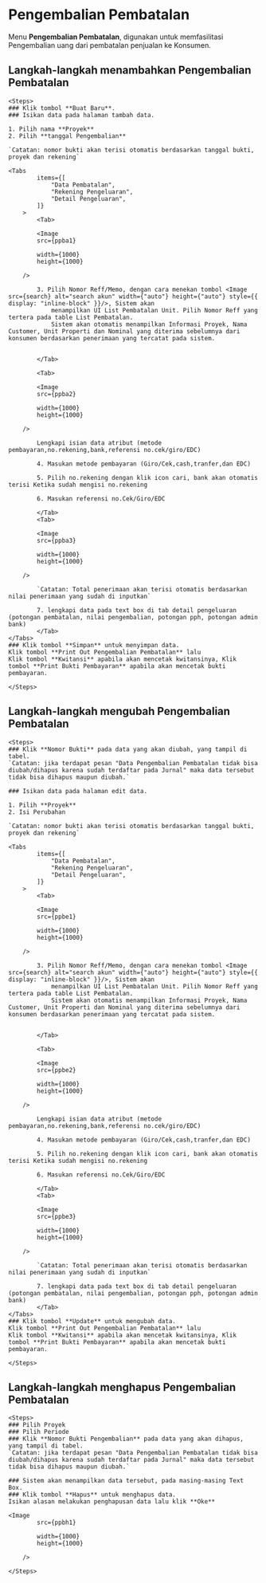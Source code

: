 

# Pengembalian Pembatalan

Menu **Pengembalian Pembatalan**, digunakan untuk memfasilitasi
Pengembalian uang dari pembatalan penjualan ke Konsumen.

## Langkah-langkah menambahkan Pengembalian Pembatalan

    <Steps>
    ### Klik tombol **Buat Baru**.
    ### Isikan data pada halaman tambah data.

    1. Pilih nama **Proyek**
    2. Pilih **tanggal Pengembalian**

    `Catatan: nomor bukti akan terisi otomatis berdasarkan tanggal bukti, proyek dan rekening`

    <Tabs
            items={[
                "Data Pembatalan",
                "Rekening Pengeluaran",
                "Detail Pengeluaran",
            ]}
        >
            <Tab>

            <Image
            src={ppba1}
            
            width={1000}
            height={1000}
                
        />

            3. Pilih Nomor Reff/Memo, dengan cara menekan tombol <Image src={search} alt="search akun" width={"auto"} height={"auto"} style={{ display: "inline-block" }}/>, Sistem akan
                menampilkan UI List Pembatalan Unit. Pilih Nomor Reff yang tertera pada table List Pembatalan.
                Sistem akan otomatis menampilkan Informasi Proyek, Nama Customer, Unit Properti dan Nominal yang diterima sebelumnya dari konsumen berdasarkan penerimaan yang tercatat pada sistem.

           
            </Tab>

            <Tab>

            <Image
            src={ppba2}
            
            width={1000}
            height={1000}
                
        />
            
            Lengkapi isian data atribut (metode pembayaran,no.rekening,bank,referensi no.cek/giro/EDC)

            4. Masukan metode pembayaran (Giro/Cek,cash,tranfer,dan EDC)

            5. Pilih no.rekening dengan klik icon cari, bank akan otomatis terisi Ketika sudah mengisi no.rekening

            6. Masukan referensi no.Cek/Giro/EDC
            
            </Tab>
            <Tab>

            <Image
            src={ppba3}
            
            width={1000}
            height={1000}
                
        />
            
            `Catatan: Total penerimaan akan terisi otomatis berdasarkan nilai penerimaan yang sudah di inputkan`
            
            7. lengkapi data pada text box di tab detail pengeluaran (potongan pembatalan, nilai pengembalian, potongan pph, potongan admin bank)
            </Tab>
    </Tabs>
    ### Klik tombol **Simpan** untuk menyimpan data.
    Klik tombol **Print Out Pengembalian Pembatalan** lalu
    Klik tombol **Kwitansi** apabila akan mencetak kwitansinya, Klik tombol **Print Bukti Pembayaran** apabila akan mencetak bukti pembayaran.

    </Steps>

## Langkah-langkah mengubah Pengembalian Pembatalan

    <Steps>
    ### Klik **Nomor Bukti** pada data yang akan diubah, yang tampil di tabel.
    `Catatan: jika terdapat pesan "Data Pengembalian Pembatalan tidak bisa diubah/dihapus karena sudah terdaftar pada Jurnal" maka data tersebut tidak bisa dihapus maupun diubah.`

    ### Isikan data pada halaman edit data.

    1. Pilih **Proyek**
    2. Isi Perubahan

    `Catatan: nomor bukti akan terisi otomatis berdasarkan tanggal bukti, proyek dan rekening`

    <Tabs
            items={[
                "Data Pembatalan",
                "Rekening Pengeluaran",
                "Detail Pengeluaran",
            ]}
        >
            <Tab>

            <Image
            src={ppbe1}
            
            width={1000}
            height={1000}
                
        />

            3. Pilih Nomor Reff/Memo, dengan cara menekan tombol <Image src={search} alt="search akun" width={"auto"} height={"auto"} style={{ display: "inline-block" }}/>, Sistem akan
                menampilkan UI List Pembatalan Unit. Pilih Nomor Reff yang tertera pada table List Pembatalan.
                Sistem akan otomatis menampilkan Informasi Proyek, Nama Customer, Unit Properti dan Nominal yang diterima sebelumnya dari konsumen berdasarkan penerimaan yang tercatat pada sistem.

           
            </Tab>

            <Tab>

            <Image
            src={ppbe2}
            
            width={1000}
            height={1000}
                
        />

            Lengkapi isian data atribut (metode pembayaran,no.rekening,bank,referensi no.cek/giro/EDC)

            4. Masukan metode pembayaran (Giro/Cek,cash,tranfer,dan EDC)

            5. Pilih no.rekening dengan klik icon cari, bank akan otomatis terisi Ketika sudah mengisi no.rekening

            6. Masukan referensi no.Cek/Giro/EDC
            
            </Tab>
            <Tab>

            <Image
            src={ppbe3}
            
            width={1000}
            height={1000}
                
        />

            `Catatan: Total penerimaan akan terisi otomatis berdasarkan nilai penerimaan yang sudah di inputkan`
            
            7. lengkapi data pada text box di tab detail pengeluaran (potongan pembatalan, nilai pengembalian, potongan pph, potongan admin bank)
            </Tab>
    </Tabs>
    ### Klik tombol **Update** untuk mengubah data.
    Klik tombol **Print Out Pengembalian Pembatalan** lalu
    Klik tombol **Kwitansi** apabila akan mencetak kwitansinya, Klik tombol **Print Bukti Pembayaran** apabila akan mencetak bukti pembayaran.

    </Steps>

## Langkah-langkah menghapus Pengembalian Pembatalan

    <Steps>
    ### Pilih Proyek
    ### Pilih Periode
    ### Klik **Nomor Bukti Pengembalian** pada data yang akan dihapus, yang tampil di tabel.
    `Catatan: jika terdapat pesan "Data Pengembalian Pembatalan tidak bisa diubah/dihapus karena sudah terdaftar pada Jurnal" maka data tersebut tidak bisa dihapus maupun diubah.`

    ### Sistem akan menampilkan data tersebut, pada masing-masing Text Box.
    ### Klik tombol **Hapus** untuk menghapus data.
    Isikan alasan melakukan penghapusan data lalu klik **Oke**

    <Image
            src={ppbh1}
            
            width={1000}
            height={1000}
                
        />

    </Steps>
